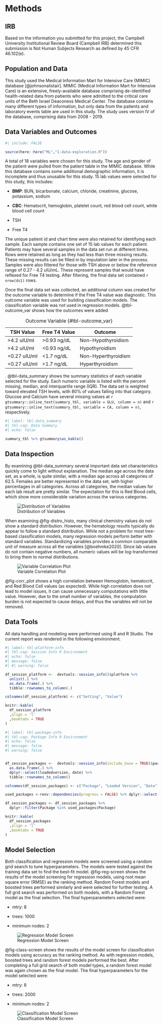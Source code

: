 # Methods

## IRB

Based on the information you submitted for this project, the Campbell
University Institutional Review Board (Campbell IRB) determined this
submission is Not Human Subjects Research as defined by 45 CFR
46.102(e).

## Population and Data

This study used the Medical Information Mart for Intensive Care (MIMIC)
database [@johnsonalistair]. MIMIC (Medical Information Mart for
Intensive Care) is an extensive, freely-available database comprising
de-identified health-related data from patients who were admitted to the
critical care units of the Beth Israel Deaconess Medical Center. The
database contains many different types of information, but only data
from the patients and laboratory events table are used in this study.
The study uses version IV of the database, comprising data from 2008 -
2019.

## Data Variables and Outcomes

```r
#| include: FALSE

source(here::here("ML","1-data-exploration.R"))

```

A total of 18 variables were chosen for this study. The age and gender
of the patient were pulled from the patient table in the MIMIC database.
While this database contains some additional demographic information, it
is incomplete and thus unusable for this study. 15 lab values were
selected for this study, this includes:

-   **BMP**: BUN, bicarbonate, calcium, chloride, creatinine, glucose,
    potassium, sodium

-   **CBC**: Hematocrit, hemoglobin, platelet count, red blood cell
    count, white blood cell count

-   TSH

-   Free T4

The unique patient id and chart time were also retained for identifying
each sample. Each sample contains one set of 15 lab values for each
patient. Patients may have several samples in the data set run at
different times. Rows were retained as long as they had less than three
missing results. These missing results can be filled in by imputation
later in the process. Samples were also filtered for those with TSH
above or below the reference range of 0.27 - 4.2 uIU/mL. These represent
samples that would have reflexed for Free T4 testing. After filtering,
the final data set contained `r nrow(ds1)` rows.

Once the final data set was collected, an additional column was created
for the outcome variable to determine if the Free T4 value was
diagnostic. This outcome variable was used for building classification
models. The classification variable was not used in regression models.
@tbl-outcome_var shows how the outcomes were added

| TSH Value     | Free T4 Value | Outcome             |
|---------------|---------------|---------------------|
| \>4.2 uIU/ml  | \>0.93 ng/dL  | Non-Hypothyroidism  |
| \>4.2 uIU/ml  | \<0.93 ng/dL  | Hypothyroidism      |
| \<0.27 uIU/ml | \<1.7 ng/dL   | Non-Hyperthyroidism |
| \<0.27 uIU/ml | \>1.7 ng/dL   | Hyperthyroidism     |

: Outcome Variable {#tbl-outcome_var}

. @tbl-data_summary shows the summary statistics of each variable
selected for the study. Each numeric variable is listed with the percent
missing, median, and interquartile range (IQR). The data set is weighted
toward elevated TSH levels, with 80% of values falling into that
category. Glucose and Calcium have several missing values at
`r gtsummary::inline_text(summary_tbl, variable = GLU, column = n)` and
`r gtsummary::inline_text(summary_tbl, variable = CA, column = n)`,
respectively.

```r
#| label: tbl-data_summary
#| tbl-cap: Data Summary
#| echo: false

summary_tbl %>% gtsummary$as_kable()
```

## Data Inspection

By examining @tbl-data_summary several important data set
characteristics quickly come to light without explanation. The median
age across the data set, as a whole, is quite similar, with a median age
across all categories of 62.5. Females are better represented in the
data set, with higher percentages in all categories. Across all
categories, the median values for each lab result are pretty similar.
The expectation for this is Red Blood cells, which show more
considerable variation across the various categories.

![Distribution of
Variables](figures/distrubution_histo){#fig-distro_histo}

When examining @fig-distro_histo, many clinical chemistry values do not
show a standard distribution. However, the hematology results typically
do appear to follow a standard distribution. While not a problem for
most tree-based classification models, many regression models perform
better with standard variables. Standardizing variables provides a
common comparable unit of measure across all the variables
[@boehmke2020]. Since lab values do not contain negative numbers, all
numeric values will be log-transformed to bring them to normal
distributions.

![Variable Correlation Plot](figures/corr_plot){#fig-corr_plot}

@fig-corr_plot shows a high correlation between Hemoglobin, hematocrit,
and Red Blood Cell values (as expected). While high correlation does not
lead to model issues, it can cause unnecessary computations with little
value. However, due to the small number of variables, the computation
burden is not expected to cause delays, and thus the variables will not
be removed.

## Data Tools

All data handling and modeling were performed using R and R Studio. The
current report was rendered in the following environment.

```r
#| label: tbl-platform-info
#| tbl-cap: Session Info R Environment
#| echo: false
#| message: false
#| #| warning: false

df_session_platform <-  devtools::session_info()$platform %>% 
  unlist(.) %>% 
  as.data.frame(.) %>% 
  tibble::rownames_to_column(.)

colnames(df_session_platform) <- c("Setting", "Value")

knitr::kable(
  df_session_platform
  ,align = 'l'
  ,booktabs = TRUE
)

```

```r
#| label: tbl-package-info
#| tbl-cap: Package Info R Environment
#| echo: false
#| message: false
#| warning: false


df_session_packages <-  devtools::session_info(include_base = TRUE)$packages %>% 
  as.data.frame(.) %>% 
  dplyr::select(loadedversion, date) %>% 
  tibble::rownames_to_column()

colnames(df_session_packages) <- c("Package", "Loaded Version", "Date")

used_packages <-renv::dependencies(progress = FALSE) %>% dplyr::select(2)

df_session_packages <- df_session_packages %>% 
  dplyr::filter(Package %in% used_packages$Package)

knitr::kable(
  df_session_packages
  ,align = 'l'
  ,booktabs = TRUE
)

```

## Model Selection

Both classification and regression models were screened using a random
grid search to tune hyperparameters. The models were tested against the
training data set to find the best-fit model. @fig-reg-screen shows the
results of the model screening for regression models, using root mean
square error (RMSE) as the ranking method. Random Forest models and
boosted trees performed similarly and were selected for further testing.
A full grid search was performed on both models, with a Random Forest
model as the final selection. The final hyperparameters selected were:

-   mtry: 8

-   trees: 1000

-   minimum nodes: 2

![Regression Model Screen](figures/reg_screen){#fig-reg-screen}

@fig-class-screen shows the results of the model screen for
classification models using accuracy as the ranking method. As with
regression models, boosted trees and random forest models performed the
best. After completing a full grid search of both model types, a random
forest model was again chosen as the final model. The final
hyperparameters for the model selected were:

-   mtry: 8

-   trees: 2000

-   minimum nodes: 2

![Classification Model Screen](figures/class_screen){#fig-class-screen}
